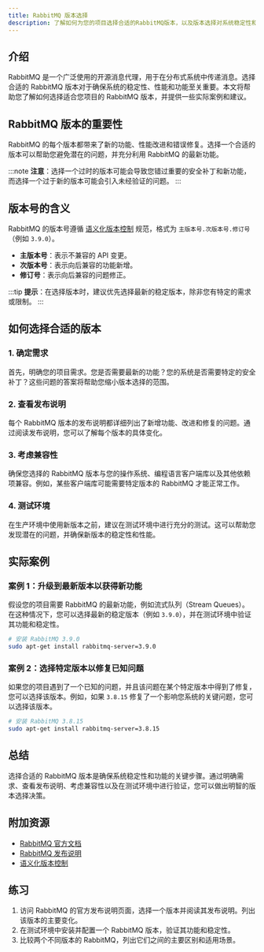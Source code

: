 ```yaml
---
title: RabbitMQ 版本选择
description: 了解如何为您的项目选择合适的RabbitMQ版本，以及版本选择对系统稳定性和功能的影响。
---
```


## 介绍

RabbitMQ 是一个广泛使用的开源消息代理，用于在分布式系统中传递消息。选择合适的 RabbitMQ 版本对于确保系统的稳定性、性能和功能至关重要。本文将帮助您了解如何选择适合您项目的 RabbitMQ 版本，并提供一些实际案例和建议。

## RabbitMQ 版本的重要性

RabbitMQ 的每个版本都带来了新的功能、性能改进和错误修复。选择一个合适的版本可以帮助您避免潜在的问题，并充分利用 RabbitMQ 的最新功能。

:::note
**注意**：选择一个过时的版本可能会导致您错过重要的安全补丁和新功能，而选择一个过于新的版本可能会引入未经验证的问题。
:::

## 版本号的含义

RabbitMQ 的版本号遵循 [语义化版本控制](https://semver.org/) 规范，格式为 `主版本号.次版本号.修订号`（例如 `3.9.0`）。

- **主版本号**：表示不兼容的 API 变更。
- **次版本号**：表示向后兼容的功能新增。
- **修订号**：表示向后兼容的问题修正。

:::tip
**提示**：在选择版本时，建议优先选择最新的稳定版本，除非您有特定的需求或限制。
:::

## 如何选择合适的版本

### 1. 确定需求

首先，明确您的项目需求。您是否需要最新的功能？您的系统是否需要特定的安全补丁？这些问题的答案将帮助您缩小版本选择的范围。

### 2. 查看发布说明

每个 RabbitMQ 版本的发布说明都详细列出了新增功能、改进和修复的问题。通过阅读发布说明，您可以了解每个版本的具体变化。

### 3. 考虑兼容性

确保您选择的 RabbitMQ 版本与您的操作系统、编程语言客户端库以及其他依赖项兼容。例如，某些客户端库可能需要特定版本的 RabbitMQ 才能正常工作。

### 4. 测试环境

在生产环境中使用新版本之前，建议在测试环境中进行充分的测试。这可以帮助您发现潜在的问题，并确保新版本的稳定性和性能。

## 实际案例

### 案例 1：升级到最新版本以获得新功能

假设您的项目需要 RabbitMQ 的最新功能，例如流式队列（Stream Queues）。在这种情况下，您可以选择最新的稳定版本（例如 `3.9.0`），并在测试环境中验证其功能和稳定性。

```bash
# 安装 RabbitMQ 3.9.0
sudo apt-get install rabbitmq-server=3.9.0
```

### 案例 2：选择特定版本以修复已知问题

如果您的项目遇到了一个已知的问题，并且该问题在某个特定版本中得到了修复，您可以选择该版本。例如，如果 `3.8.15` 修复了一个影响您系统的关键问题，您可以选择该版本。

```bash
# 安装 RabbitMQ 3.8.15
sudo apt-get install rabbitmq-server=3.8.15
```

## 总结

选择合适的 RabbitMQ 版本是确保系统稳定性和功能的关键步骤。通过明确需求、查看发布说明、考虑兼容性以及在测试环境中进行验证，您可以做出明智的版本选择决策。

## 附加资源

- [RabbitMQ 官方文档](https://www.rabbitmq.com/documentation.html)
- [RabbitMQ 发布说明](https://www.rabbitmq.com/changelog.html)
- [语义化版本控制](https://semver.org/)

## 练习

1. 访问 RabbitMQ 的官方发布说明页面，选择一个版本并阅读其发布说明。列出该版本的主要变化。
2. 在测试环境中安装并配置一个 RabbitMQ 版本，验证其功能和稳定性。
3. 比较两个不同版本的 RabbitMQ，列出它们之间的主要区别和适用场景。
